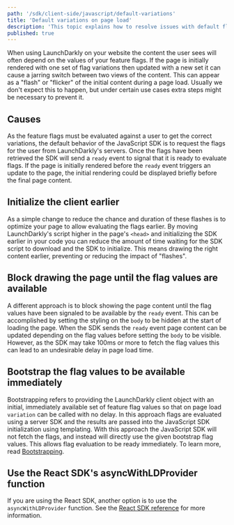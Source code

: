 ```yaml
---
path: '/sdk/client-side/javascript/default-variations'
title: 'Default variations on page load'
description: 'This topic explains how to resolve issues with default flag variations displaying.'
published: true
---
```


When using LaunchDarkly on your website the content the user sees will often depend on the values of your feature flags. If the page is initially rendered with one set of flag variations then updated with a new set it can cause a jarring switch between two views of the content. This can appear as a "flash" or "flicker" of the initial content during a page load. Usually we don't expect this to happen, but under certain use cases extra steps might be necessary to prevent it.

## Causes

As the feature flags must be evaluated against a user to get the correct variations, the default behavior of the JavaScript SDK is to request the flags for the user from LaunchDarkly's servers. Once the flags have been retrieved the SDK will send a `ready` event to signal that it is ready to evaluate flags. If the page is initially rendered before the `ready` event triggers an update to the page, the initial rendering could be displayed briefly before the final page content.

## Initialize the client earlier

As a simple change to reduce the chance and duration of these flashes is to optimize your page to allow evaluating the flags earlier. By moving LaunchDarkly's script higher in the page's `<head>` and initializing the SDK earlier in your code you can reduce the amount of time waiting for the SDK script to download and the SDK to initialize. This means drawing the right content earlier, preventing or reducing the impact of "flashes".

## Block drawing the page until the flag values are available

A different approach is to block showing the page content until the flag values have been signaled to be available by the `ready` event. This can be accomplished by setting the styling on the `body` to be hidden at the start of loading the page. When the SDK sends the `ready` event page content can be updated depending on the flag values before setting the `body` to be visible. However, as the SDK may take 100ms or more to fetch the flag values this can lead to an undesirable delay in page load time.

## Bootstrap the flag values to be available immediately

Bootstrapping refers to providing the LaunchDarkly client object with an initial, immediately available set of feature flag values so that on page load `variation` can be called with no delay. In this approach flags are evaluated using a server SDK and the results are passed into the JavaScript SDK initialization using templating. With this approach the JavaScript SDK will not fetch the flags, and instead will directly use the given bootstrap flag values. This allows flag evaluation to be ready immediately. To learn more, read [Bootstrapping](/sdk/features/bootstrapping#javascript).

## Use the React SDK's asyncWithLDProvider function

If you are using the React SDK, another option is to use the `asyncWithLDProvider` function. See the [React SDK reference](/sdk/client-side/react#asyncwithldprovider) for more information.
